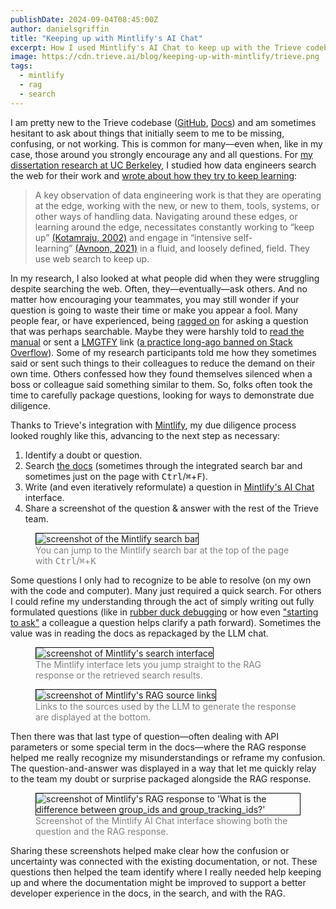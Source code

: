 ```yaml
---
publishDate: 2024-09-04T08:45:00Z
author: danielsgriffin
title: "Keeping up with Mintlify's AI Chat"
excerpt: How I used Mintlify's AI Chat to keep up with the Trieve codebase.
image: https://cdn.trieve.ai/blog/keeping-up-with-mintlify/trieve.png
tags:
  - mintlify
  - rag
  - search
---
```




I am pretty new to the Trieve codebase ([GitHub](https://github.com/devflowinc/trieve), [Docs](https://docs.trieve.ai)) and am sometimes hesitant to ask about things that initially seem to me to be missing, confusing, or not working. This is common for many—even when, like in my case, those around you strongly encourage any and all questions. For [my dissertation research at UC Berkeley](https://danielsgriffin.com/diss/), I studied how data engineers search the web for their work and [wrote about how they try to keep learning](https://danielsgriffin.com/diss/repairing_searching/):

> A key observation of data engineering work is that they are operating at the edge, working with the new, or new to them, tools, systems, or other ways of handling data. Navigating around these edges, or learning around the edge, necessitates constantly working to “keep up” [(Kotamraju, 2002)](https://doi.org/10.1080/13691180110117631) and engage in “intensive self-learning” [(Avnoon, 2021)](https://doi.org/10.1177/0950017020977306) in a fluid, and loosely defined, field. They use web search to keep up.

In my research, I also looked at what people did when they were struggling despite searching the web. Often, they—eventually—ask others. And no matter how encouraging your teammates, you may still wonder if your question is going to waste their time or make you appear a fool. Many people fear, or have experienced, being [ragged on](https://en.wiktionary.org/wiki/rag_on) for asking a question that was perhaps searchable. Maybe they were harshly told to [read the manual](https://en.wikipedia.org/wiki/RTFM) or sent a [LMGTFY](https://www.urbandictionary.com/define.php?term=lmgtfy) link ([a practice long-ago banned on Stack Overflow](https://meta.stackoverflow.com/questions/255397/lmgtfy-link-cant-be-added)). Some of my research participants told me how they sometimes said or sent such things to their colleagues to reduce the demand on their own time. Others confessed how they found themselves silenced when a boss or colleague said something similar to them. So, folks often took the time to carefully package questions, looking for ways to demonstrate due diligence.

Thanks to Trieve's integration with [Mintlify](https://mintlify.com/), my due diligence process looked roughly like this, advancing to the next step as necessary:

1) Identify a doubt or question.
2) Search [the docs](https://docs.trieve.ai/introduction) (sometimes through the integrated search bar and sometimes just on the page with <kbd>Ctrl</kbd>/<kbd>⌘</kbd>+<kbd>F</kbd>).
3) Write (and even iteratively reformulate) a question in [Mintlify's AI Chat](https://mintlify.com/blog/chat) interface.
4) Share a screenshot of the question & answer with the rest of the Trieve team.

<figure>
  <img src="https://cdn.trieve.ai/blog/keeping-up-with-mintlify/search.png" alt="screenshot of the Mintlify search bar" style="border: 1px solid black;"/>
    <figcaption style="color: grey;">You can jump to the Mintlify search bar at the top of the page with <kbd>Ctrl</kbd>/<kbd>⌘</kbd>+<kbd>K</kbd></figcaption>
</figure>

Some questions I only had to recognize to be able to resolve (on my own with the code and computer). Many just required a quick search. For others I could refine my understanding through the act of simply writing out fully formulated questions (like in [rubber duck debugging](https://rubberduckdebugging.com/) or how even ["starting to ask"](https://danielsgriffin.com/diss/repairing_searching/#renewed-impetus) a colleague a question helps clarify a path forward). Sometimes the value was in reading the docs as repackaged by the LLM chat.

<figure>
  <img src="https://cdn.trieve.ai/blog/keeping-up-with-mintlify/searching.png" alt="screenshot of Mintlify's search interface" style="border: 1px solid black;"/>
  <figcaption style="color: grey;">The Mintlify interface lets you jump straight to the RAG response or the retrieved search results.</figcaption>
</figure>

<figure>
  <img src="https://cdn.trieve.ai/blog/keeping-up-with-mintlify/sources.png" alt="screenshot of Mintlify's RAG source links" style="border: 1px solid black;"/>
  <figcaption style="color: grey;">Links to the sources used by the LLM to generate the response are displayed at the bottom.</figcaption>
</figure>

Then there was that last type of question—often dealing with API parameters or some special term in the docs—where the RAG response helped me really recognize my misunderstandings or reframe my confusion. The question-and-answer was displayed in a way that let me quickly relay to the team my doubt or surprise packaged alongside the RAG response. 

<figure>
  <img src="https://cdn.trieve.ai/blog/keeping-up-with-mintlify/full.png" alt="screenshot of Mintlify's RAG response to 'What is the difference between group_ids and group_tracking_ids?'" style="border: 1px solid black;"/>
  <figcaption style="color: grey;">Screenshot of the Mintlify AI Chat interface showing both the question and the RAG response.</figcaption>
</figure>


Sharing these screenshots helped make clear how the confusion or uncertainty was connected with the existing documentation, or not. These questions then helped the team identify where I really needed help keeping up and where the documentation might be improved to support a better developer experience in the docs, in the search, and with the RAG.